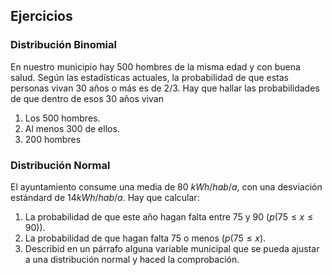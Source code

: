 ## Ejercicios

### Distribución Binomial

En nuestro municipio hay 500 hombres de la misma edad y con buena salud. Según las estadísticas actuales, la probabilidad de que estas personas vivan 30 años o más es de 2/3. Hay que hallar las probabilidades de que dentro de esos 30 años vivan

1. Los 500 hombres.
2. Al menos 300 de ellos.
3. 200 hombres

### Distribución Normal
El ayuntamiento consume una media de 80 $kWh/hab/a$, con una desviación estándard de 14$kWh/hab/a$. Hay que calcular:

1. La probabilidad de que este año hagan falta entre 75 y 90 ($p(75 \leqslant x  \leqslant 90)$).
2. La probabilidad de que hagan falta 75 o menos ($p(75 \leqslant x$).
3. Describid en un párrafo alguna variable municipal que se pueda ajustar a una distribución normal y haced la comprobación.
